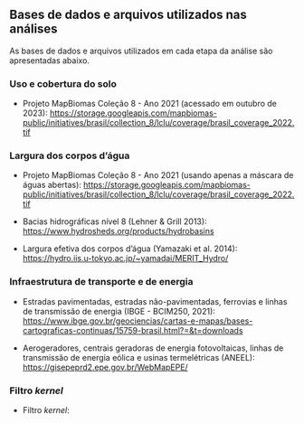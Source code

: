 ## Bases de dados e arquivos utilizados nas análises

As bases de dados e arquivos utilizados em cada etapa da análise são apresentadas abaixo.

### Uso e cobertura do solo

+ Projeto MapBiomas Coleção 8 - Ano 2021 (acessado em outubro de 2023): <https://storage.googleapis.com/mapbiomas-public/initiatives/brasil/collection_8/lclu/coverage/brasil_coverage_2022.tif>

### Largura dos corpos d'água

+ Projeto MapBiomas Coleção 8 - Ano 2021 (usando apenas a máscara de águas abertas): <https://storage.googleapis.com/mapbiomas-public/initiatives/brasil/collection_8/lclu/coverage/brasil_coverage_2022.tif>

+ Bacias hidrográficas nível 8 (Lehner & Grill 2013): <https://www.hydrosheds.org/products/hydrobasins>

+ Largura efetiva dos corpos d'água (Yamazaki et al. 2014): <https://hydro.iis.u-tokyo.ac.jp/~yamadai/MERIT_Hydro/>

### Infraestrutura de transporte e de energia

+ Estradas pavimentadas, estradas não-pavimentadas, ferrovias e linhas de transmissão de energia (IBGE - BCIM250, 2021):
<https://www.ibge.gov.br/geociencias/cartas-e-mapas/bases-cartograficas-continuas/15759-brasil.html?=&t=downloads>

+ Aerogeradores, centrais geradoras de energia fotovoltaicas, linhas de transmissão de energia eólica e usinas termelétricas (ANEEL):
<https://gisepeprd2.epe.gov.br/WebMapEPE/>

### Filtro *kernel*

+ Filtro *kernel*: 

<!-- 2024-03-13 Adicionar figura kernel aqui 
LEGENDA: Ilustração do arquivo Kernel, de raio de 23 x 23 pixels e decaimento linear, utilizado nas análises .-->
